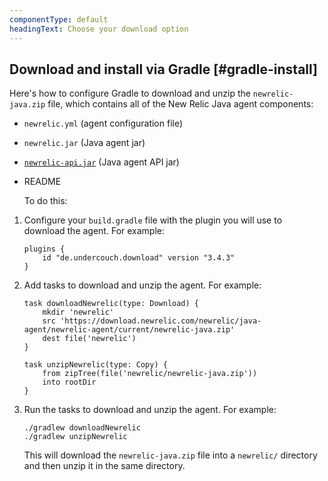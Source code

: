 ```yaml
---
componentType: default
headingText: Choose your download option
---
```


## Download and install via Gradle [#gradle-install]

Here's how to configure Gradle to download and unzip the `newrelic-java.zip` file, which contains all of the New Relic Java agent components:

* `newrelic.yml` (agent configuration file)
* `newrelic.jar` (Java agent jar)
* [`newrelic-api.jar`](/docs/agents/java-agent/api-guides/guide-using-java-agent-api#api) (Java agent API jar)
* README

    To do this:

1. Configure your `build.gradle` file with the plugin you will use to download the agent. For example:

    ```
    plugins {
        id "de.undercouch.download" version "3.4.3"
    }
    ```
2. Add tasks to download and unzip the agent. For example:

    ```
    task downloadNewrelic(type: Download) {
        mkdir 'newrelic'
        src 'https://download.newrelic.com/newrelic/java-agent/newrelic-agent/current/newrelic-java.zip'
        dest file('newrelic')
    }

    task unzipNewrelic(type: Copy) {
        from zipTree(file('newrelic/newrelic-java.zip'))
        into rootDir
    }
    ```
3. Run the tasks to download and unzip the agent. For example:

    ```
    ./gradlew downloadNewrelic
    ./gradlew unzipNewrelic
    ```

    This will download the `newrelic-java.zip` file into a `newrelic/` directory and then unzip it in the same directory.
